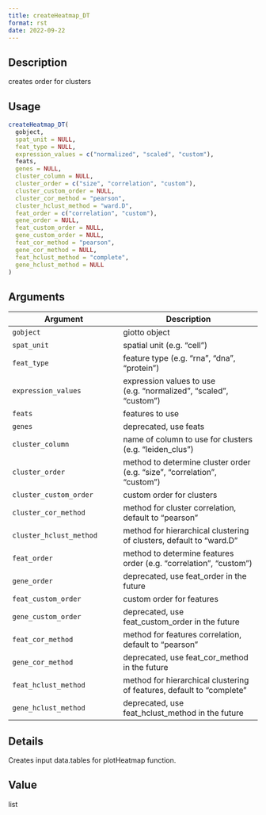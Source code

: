 ```yaml
--- 
title: createHeatmap_DT 
format: rst 
date: 2022-09-22 
--- 
```


## Description

creates order for clusters


## Usage

```r
createHeatmap_DT(
  gobject,
  spat_unit = NULL,
  feat_type = NULL,
  expression_values = c("normalized", "scaled", "custom"),
  feats,
  genes = NULL,
  cluster_column = NULL,
  cluster_order = c("size", "correlation", "custom"),
  cluster_custom_order = NULL,
  cluster_cor_method = "pearson",
  cluster_hclust_method = "ward.D",
  feat_order = c("correlation", "custom"),
  gene_order = NULL,
  feat_custom_order = NULL,
  gene_custom_order = NULL,
  feat_cor_method = "pearson",
  gene_cor_method = NULL,
  feat_hclust_method = "complete",
  gene_hclust_method = NULL
)
```


## Arguments

Argument      |Description
------------- |----------------
`gobject`     |     giotto object
`spat_unit`     |     spatial unit (e.g. "cell")
`feat_type`     |     feature type (e.g. "rna", "dna", "protein")
`expression_values`     |     expression values to use (e.g. "normalized", "scaled", "custom")
`feats`     |     features to use
`genes`     |     deprecated, use feats
`cluster_column`     |     name of column to use for clusters (e.g. "leiden_clus")
`cluster_order`     |     method to determine cluster order (e.g. "size", "correlation", "custom")
`cluster_custom_order`     |     custom order for clusters
`cluster_cor_method`     |     method for cluster correlation, default to "pearson"
`cluster_hclust_method`     |     method for hierarchical clustering of clusters, default to "ward.D"
`feat_order`     |     method to determine features order (e.g. "correlation", "custom")
`gene_order`     |     deprecated, use feat_order in the future
`feat_custom_order`     |     custom order for features
`gene_custom_order`     |     deprecated, use feat_custom_order in the future
`feat_cor_method`     |     method for features correlation, default to "pearson"
`gene_cor_method`     |     deprecated, use feat_cor_method in the future
`feat_hclust_method`     |     method for hierarchical clustering of features, default to "complete"
`gene_hclust_method`     |     deprecated, use feat_hclust_method in the future


## Details

Creates input data.tables for plotHeatmap function.


## Value

list


